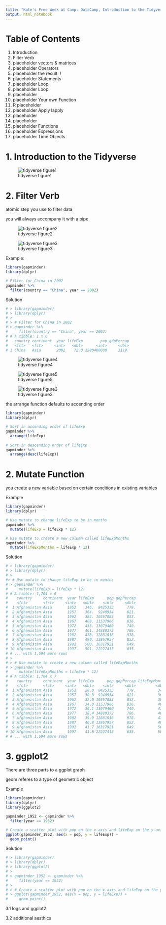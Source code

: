```yaml
---
title: "Kate's Free Week at Camp: DataCamp, Introduction to the Tidyverse"
output: html_notebook
---
```



# Table of Contents
1. Introduction
2. Filter Verb
3. placeholder vectors & matrices
4. placeholder Operators
5. placeholder the result: !
6. placeholder Statements
7. placeholder Loop
8. placeholder Loop
9. placeholder 
10. placeholder Your own  Function
11. R placeholder
12. placeholder Apply lapply
13. placeholder
14. placeholder
15. placeholder Functions
16. placeholder Expressions 
17. placeholder Time Objects


# 1. Introduction to the Tidyverse

![tidyverse figure1](/Users/katherinerovinski/GIT/weekof_2020.05.18_DataCampTutorials/tidyverse1.png)

# 2. Filter Verb

atomic step you use to filter data

you will always accompany it with a pipe


![tidyverse figure2](/Users/katherinerovinski/GIT/weekof_2020.05.18_DataCampTutorials/tidyverse2.png)


![tidyverse figure3](/Users/katherinerovinski/GIT/weekof_2020.05.18_DataCampTutorials/tidyverse3.png)


Example: 
```r
library(gapminder)
library(dplyr)

# Filter for China in 2002
gapminder %>%
  filter(country == "China", year == 2002)
```

Solution 

```r
# > library(gapminder)
# > library(dplyr)
# > 
# > # Filter for China in 2002
# > gapminder %>%
#     filter(country == "China", year == 2002)
# # A tibble: 1 x 6
#   country continent  year lifeExp        pop gdpPercap
#   <fct>   <fct>     <int>   <dbl>      <int>     <dbl>
# 1 China   Asia       2002    72.0 1280400000     3119.
```




![tidyverse figure4](/Users/katherinerovinski/GIT/weekof_2020.05.18_DataCampTutorials/tidyverse4.png)


![tidyverse figure5](/Users/katherinerovinski/GIT/weekof_2020.05.18_DataCampTutorials/tidyverse5.png)


![tidyverse figure3](/Users/katherinerovinski/GIT/weekof_2020.05.18_DataCampTutorials/tidyverse6.png)


the arrange function defaults to accending order


```r
library(gapminder)
library(dplyr)

# Sort in ascending order of lifeExp
gapminder %>%
  arrange(lifeExp)
  
# Sort in descending order of lifeExp
gapminder %>%
  arrange(desc(lifeExp))
```




# 2. Mutate Function

you create a new variable based on certain conditions in existing variables


Example
```r
library(gapminder)
library(dplyr)

# Use mutate to change lifeExp to be in months
gapminder %>%
  mutate(lifeExp = lifeExp * 12)

# Use mutate to create a new column called lifeExpMonths
gapminder %>%
  mutate(lifeExpMonths = lifeExp * 12)
```


Solution

```r
# > library(gapminder)
# > library(dplyr)
# > 
#> # Use mutate to change lifeExp to be in months
# > gapminder %>%
#     mutate(lifeExp = lifeExp * 12)
# # A tibble: 1,704 x 6
#    country     continent  year lifeExp      pop gdpPercap
#    <fct>       <fct>     <int>   <dbl>    <int>     <dbl>
#  1 Afghanistan Asia       1952    346.  8425333      779.
#  2 Afghanistan Asia       1957    364.  9240934      821.
#  3 Afghanistan Asia       1962    384. 10267083      853.
#  4 Afghanistan Asia       1967    408. 11537966      836.
#  5 Afghanistan Asia       1972    433. 13079460      740.
#  6 Afghanistan Asia       1977    461. 14880372      786.
#  7 Afghanistan Asia       1982    478. 12881816      978.
#  8 Afghanistan Asia       1987    490. 13867957      852.
#  9 Afghanistan Asia       1992    500. 16317921      649.
# 10 Afghanistan Asia       1997    501. 22227415      635.
# # ... with 1,694 more rows
# > 
# > # Use mutate to create a new column called lifeExpMonths
# > gapminder %>%
#     mutate(lifeExpMonths = lifeExp * 12)
# # A tibble: 1,704 x 7
#    country     continent  year lifeExp      pop gdpPercap lifeExpMonths
#    <fct>       <fct>     <int>   <dbl>    <int>     <dbl>         <dbl>
#  1 Afghanistan Asia       1952    28.8  8425333      779.          346.
#  2 Afghanistan Asia       1957    30.3  9240934      821.          364.
#  3 Afghanistan Asia       1962    32.0 10267083      853.          384.
#  4 Afghanistan Asia       1967    34.0 11537966      836.          408.
#  5 Afghanistan Asia       1972    36.1 13079460      740.          433.
#  6 Afghanistan Asia       1977    38.4 14880372      786.          461.
#  7 Afghanistan Asia       1982    39.9 12881816      978.          478.
#  8 Afghanistan Asia       1987    40.8 13867957      852.          490.
#  9 Afghanistan Asia       1992    41.7 16317921      649.          500.
# 10 Afghanistan Asia       1997    41.8 22227415      635.          501.
# # ... with 1,694 more rows
```


# 3. ggplot2

There are three parts to a ggplot graph

geom referes to a type of geometric object

Example
```r
library(gapminder)
library(dplyr)
library(ggplot2)

gapminder_1952 <- gapminder %>%
  filter(year == 1952)

# Create a scatter plot with pop on the x-axis and lifeExp on the y-axis
ggplot(gapminder_1952, aes(x = pop, y = lifeExp)) +
  geom_point()
```

Solution

```r
# > library(gapminder)
# > library(dplyr)
# > library(ggplot2)
# > 
# > gapminder_1952 <- gapminder %>%
#     filter(year == 1952)
# > 
# > # Create a scatter plot with pop on the x-axis and lifeExp on the y-axis
# > ggplot(gapminder_1952, aes(x = pop, y = lifeExp)) +
#     geom_point()
```

3.1 logs and ggplot2

3.2 additional aesthics 














